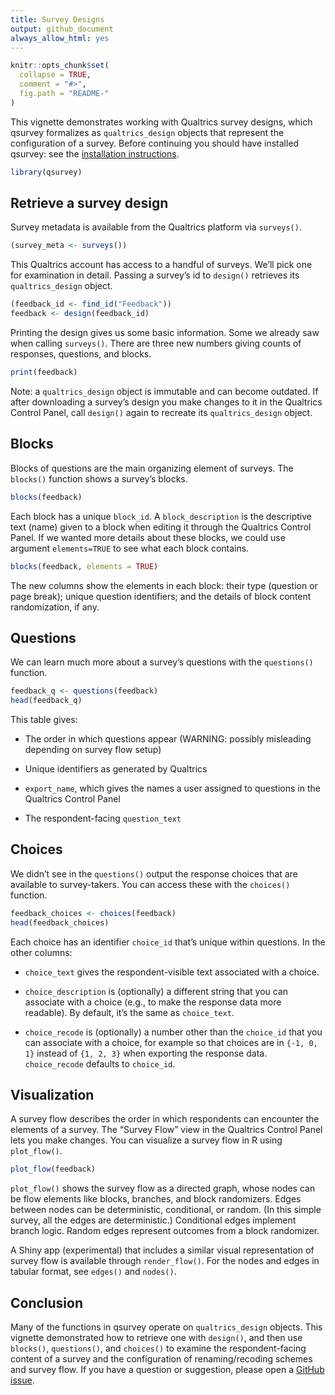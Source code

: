 ```yaml
---
title: Survey Designs
output: github_document
always_allow_html: yes
---
```


```r
knitr::opts_chunk$set(
  collapse = TRUE,
  comment = "#>",
  fig.path = "README-"
)
```

This vignette demonstrates working with Qualtrics survey designs, which qsurvey
formalizes as `qualtrics_design` objects that represent the configuration of a
survey. Before continuing you should have installed qsurvey: see the
[installation instructions](https://jdunham.io/qsurvey/).

```r
library(qsurvey)
```

## Retrieve a survey design

Survey metadata is available from the Qualtrics platform via `surveys()`.

```r
(survey_meta <- surveys())
```

This Qualtrics account has access to a handful of surveys. We'll pick one for
examination in detail. Passing a survey's id to `design()` retrieves its
`qualtrics_design` object.

```r
(feedback_id <- find_id("Feedback"))
feedback <- design(feedback_id)
```

Printing the design gives us some basic information. Some we already saw when
calling `surveys()`. There are three new numbers giving counts of responses,
questions, and blocks.

```r
print(feedback)
```

Note: a `qualtrics_design` object is immutable and can become outdated. If after
downloading a survey's design you make changes to it in the Qualtrics Control
Panel, call `design()` again to recreate its `qualtrics_design` object.


## Blocks

Blocks of questions are the main organizing element of surveys. The `blocks()`
function shows a survey's blocks. 

```r
blocks(feedback)
```

Each block has a unique `block_id`. A `block_description` is the descriptive
text (name) given to a block when editing it through the Qualtrics Control
Panel. If we wanted more details about these blocks, we could use argument
`elements=TRUE` to see what each block contains.

```r
blocks(feedback, elements = TRUE)
```

The new columns show the elements in each block: their type (question or page
break); unique question identifiers; and the details of block content
randomization, if any.


## Questions

We can learn much more about a survey's questions with the `questions()`
function.

```r
feedback_q <- questions(feedback)
head(feedback_q)
```

This table gives:

* The order in which questions appear (WARNING: possibly misleading depending on
  survey flow setup)

* Unique identifiers as generated by Qualtrics

* `export_name`, which gives the names a user assigned to questions in the
  Qualtrics Control Panel

* The respondent-facing `question_text` 


## Choices

We didn't see in the `questions()` output the response choices that are
available to survey-takers. You can access these with the `choices()` function.

```r
feedback_choices <- choices(feedback)
head(feedback_choices)
```

Each choice has an identifier `choice_id` that's unique within questions. In the
other columns:

* `choice_text` gives the respondent-visible text associated with a choice.

* `choice_description` is (optionally) a different string that you can associate
  with a choice (e.g., to make the response data more readable). By default,
  it's the same as `choice_text`.

* `choice_recode` is (optionally) a number other than the `choice_id` that you
  can associate with a choice, for example so that choices are in `{-1, 0, 1}`
  instead of `{1, 2, 3}` when exporting the response data. `choice_recode`
  defaults to `choice_id`.


## Visualization

A survey flow describes the order in which respondents can encounter the
elements of a survey. The "Survey Flow" view in the Qualtrics Control Panel lets
you make changes. You can visualize a survey flow in R using `plot_flow()`.
 
```r
plot_flow(feedback)
```

`plot_flow()` shows the survey flow as a directed graph, whose nodes can be flow
elements like blocks, branches, and block randomizers. Edges between nodes can
be deterministic, conditional, or random. (In this simple survey, all the edges
are deterministic.) Conditional edges implement branch logic. Random edges
represent outcomes from a block randomizer.

A Shiny app (experimental) that includes a similar visual representation of
survey flow is available through `render_flow()`. For the nodes and edges in
tabular format, see `edges()` and `nodes()`.


## Conclusion

Many of the functions in qsurvey operate on `qualtrics_design` objects. This
vignette demonstrated how to retrieve one with `design()`, and then use
`blocks()`, `questions()`, and `choices()` to examine the respondent-facing
content of a survey and the configuration of renaming/recoding schemes and
survey flow. If you have a question or suggestion, please open a [GitHub
issue](https://github.com/jamesdunham/qsurvey/issues).
